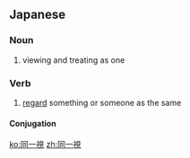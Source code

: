 ==Japanese==
{{ja-kanjitab|どう|いつ|し|yomi=o}}

===Noun===
{{ja-noun|どういつし}}

# viewing and treating as one

===Verb===
{{ja-verb-suru|どういつし}}

# [[regard]] something or someone as the same
#: {{ja-usex|それと'''同一視'''すべきではない。|^それ と '''どういつし'''すべき で はない。|That should not be regarded as the same.}}

====Conjugation====
{{ja-suru|どういつし}}

[[ko:同一視]]
[[zh:同一視]]